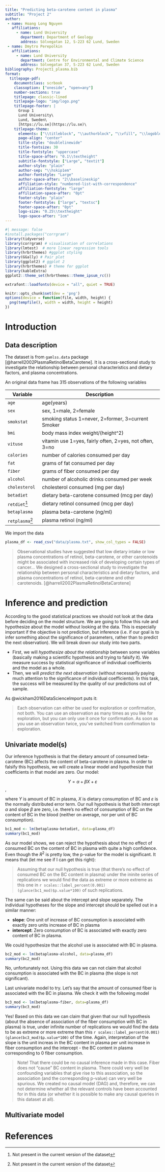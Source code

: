 ```yaml
---
title: "Predicting beta-carotene content in plasma"
subtitle: "Project 2"
author: 
 - name: Hoang Long Nguyen
   affiliations:
     - name: Lund University
       department: Department of Geology
       address: Sölvegatan 12, S-223 62 Lund, Sweden
 - name: Dmytro Perepolkin
   affiliations:
     - name: Lund University
       department: Centre for Environmental and Climate Science
       address: Sölvegatan 37, S-223 62 Lund, Sweden
bibliography: Project1_plasma.bib
format: 
  titlepage-pdf:
    documentclass: scrbook
    classoption: ["oneside", "open=any"]
    number-sections: true
    titlepage: classic-lined 
    titlepage-logo: "img/logo.png"
    titlepage-footer: |
      Group 1
      Lund University\
      Lund, Sweden\
      [https://lu.se](https://lu.se)\
    titlepage-theme:
      elements: ["\\titleblock", "\\authorblock", "\\vfill", "\\logoblock", "\\footerblock"]
      page-align: "center"
      title-style: "doublelinewide"
      title-fontsize: 30
      title-fontstyle: "uppercase"
      title-space-after: "0.1\\textheight"
      subtitle-fontstyle: ["Large", "textit"]
      author-style: "plain"
      author-sep: "\\hskip1em"
      author-fontstyle: "Large"
      author-space-after: "2\\baselineskip"
      affiliation-style: "numbered-list-with-correspondence"
      affiliation-fontstyle: "large"
      affiliation-space-after: "0pt"
      footer-style: "plain"
      footer-fontstyle: ["large", "textsc"]
      footer-space-after: "0pt"
      logo-size: "0.25\\textheight"
      logo-space-after: "1cm"
---
```


```r
#| message: false
#install.packages("corrgram")
library(tidyverse)
library(corrgram) # visualisation of correlations
library(lmtest)  # more linear regression tools
library(hrbrthemes) #ggplot styling
library(GGally) # Pair plot
library(ggplot2) # ggplot 2
library(hrbrthemes) # theme for ggplot
library(kableExtra)
ggplot2::theme_set(hrbrthemes::theme_ipsum_rc())

extrafont::loadfonts(device = "all", quiet = TRUE)

knitr::opts_chunk$set(dev = 'png')
options(device = function(file, width, height) {
  png(tempfile(), width = width, height = height)
})
```

# Introduction

## Data description

The dataset is from `gamlss.data` package [@harrell2002PlasmaRetinolBetaCarotene]. It is a cross-sectional study to investigate the relationship between personal characteristics and dietary factors, and plasma concentrations.

An original data frame has 315 observations of the following variables

| Variable        | Description                                             |
|-----------------|---------------------------------------------------------|
| `age`           | age(years)                                              |
| `sex`           | sex, 1=male, 2=female                                   |
| `smokstat`      | smoking status 1=never, 2=former, 3=current Smoker      |
| `bmi`           | body mass index weight/(height\^2)                      |
| `vituse`        | vitamin use 1=yes, fairly often, 2=yes, not often, 3=no |
| `calories`      | number of calories consumed per day                     |
| `fat`           | grams of fat consumed per day                           |
| `fiber`         | grams of fiber consumed per day                         |
| `alcohol`       | number of alcoholic drinks consumed per week            |
| `cholesterol`   | cholesterol consumed (mg per day)                       |
| `betadiet`      | dietary beta-carotene consumed (mcg per day)            |
| `retdiet`[^1]   | dietary retinol consumed (mcg per day)                  |
| `betaplasma`    | plasma beta-carotene (ng/ml)                            |
| `retplasma`[^2] | plasma retinol (ng/ml)                                  |

[^1]: Not present in the current version of the dataset

[^2]: Not present in the current version of the dataset

We import the data

```r
plasma_df <- read_csv("data/plasma.txt", show_col_types = FALSE)
```

> Observational studies have suggested that low dietary intake or low plasma concentrations of retinol, beta-carotene, or other carotenoids might be associated with increased risk of developing certain types of cancer... We designed a cross-sectional study to investigate the relationship between personal characteristics and dietary factors, and plasma concentrations of retinol, beta-carotene and other carotenoids. [@harrell2002PlasmaRetinolBetaCarotene]

# Inference and prediction

According to the good statistical practices we should not look at the data before deciding on the model structure. We are going to follow this rule and hypothesize about the model without looking at the data. This is especially important if the objective is not prediction, but inference (i.e. if our goal is to infer something about the significance of parameters, rather than to predict the next observation). We will break down our study into two parts.

-   First, we will *hypothesize about the relationship* between some variables (basically making a scientific hypothesis and trying to falsify it). We measure success by statistical significance of individual coefficients and the model as a whole.
-   Then, we will *predict the next observation* (without necessarily paying much attention to the significance of individual coefficients). In this task, the success will be measured by the quality of our predictions out of sample.

As @wickham2016DataScienceImport puts it:

> Each observation can either be used for exploration or confirmation, not both. You can use an observation as many times as you like for exploration, but you can only use it once for confirmation. As soon as you use an observation twice, you've switched from confirmation to exploration.

## Univariate model(s)

Our inference hypothesis is that the dietary amount of consumed beta-carotene (BC) affects the content of beta-carotene in plasma. In order to falsify this hypothesis, we will create a linear model and hypothesize that coefficients in that model are zero. Our model:

$$Y=\alpha+\beta X+\varepsilon$$,

where $Y$ is amount of BC in plasma, $X$ is dietary consumption of BC and $\varepsilon$ is the normally distributed error term. Our null hypothesis is that both intercept $\alpha$ and slope $\beta$ are zero, i.e. there's no effect of consumption of BC on the content of BC in the blood (neither on average, nor per unit of BC consumption).

```r
bc1_mod <- lm(betaplasma~betadiet, data=plasma_df)
summary(bc1_mod)
```

As our model shows, we can reject the hypothesis about the no effect of consumed BC on the content of BC in plasma with quite a high confidence. Even though the $R^2$ is pretty low, the p-value for the model is significant. It means that (let me see if I can get this right):

> Assuming that our null hypothesis is true (that there's no effect of consumed BC on the BC content in plasma) under the ininite series of replications we would find the data as extreme or more extreme as this one in `r scales::label_percent(0.001)(glance(bc1_mod)$p.value*100)` of such replications.

The same can be said about the intercept and slope separately. The individual hypotheses for the slope and intercept should be spelled out in a similar manner:

-   **slope**: One unit of increase of BC consumption is associated with exactly zero units increase of BC in plasma
-   **intercept**: Zero consumption of BC is associated with exactly zero content of BC in plasma.

We could hypothesize that the alcohol use is associated with BC in plasma.

```r
bc2_mod <- lm(betaplasma~alcohol, data=plasma_df)
summary(bc2_mod)
```

No, unfortunately not. Using this data we can not claim that alcohol consumption is associated with the BC in plasma (the slope is not significant).

Last univariate model to try. Let's say that the amount of consumed fiber is associated with the BC in plasma. We check it with the following model

```r
bc3_mod <- lm(betaplasma~fiber, data=plasma_df)
summary(bc3_mod)
```

Yes! Based on this data we can claim that given that our null hypothesis (about the absence of association of the fiber consumption with BC in plasma) is true, under infinite number of replications we would find the data to be as extreme or more extreme than this `r scales::label_percent(0.001)(glance(bc3_mod)$p.value*100)` of the time. Again, interpretation of the slope is the unit increas in the BC content in plasma per unit increase in fiber consumption and the intercept - the BC content in plasma corresponding to 0 fiber consumption.

> Note! That there could be no causal inference made in this case. Fiber does not "cause" BC content in plasma. There could very well be confounding variables that give rise to this association, so the association (and the corresponding p-value) can very well be spurious. We created no causal model (DAG) and, therefore, we can not determine whether all the relevant controls have been accounted for in this data (or whether it is possible to make any causal queries in this dataset at all).

## Multivariate model

# References
